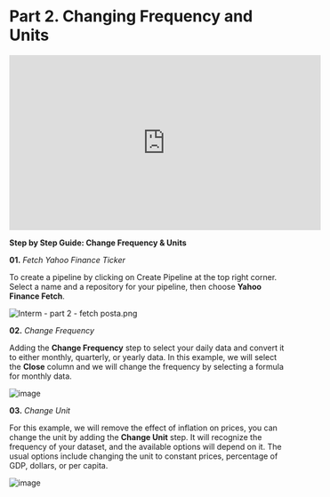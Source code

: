 # Part 2. Changing Frequency and Units

<iframe width="560" height="315" src="https://www.youtube.com/embed/2o_Y28raMM4" title="YouTube video player" frameborder="0" allow="accelerometer; autoplay; clipboard-write; encrypted-media; gyroscope; picture-in-picture; web-share" allowfullscreen></iframe>

**Step by Step Guide: Change Frequency & Units**

**01.** *Fetch Yahoo Finance Ticker*

To create a pipeline by clicking on Create Pipeline at the top right corner. Select a name and a repository for your pipeline, then choose **Yahoo Finance Fetch**.

![Interm - part 2 - fetch posta.png](https://alphacast-images.s3.us-west-2.amazonaws.com/next-s3-uploads/8c1e5fda-0ab8-411e-8a9e-4c319ac322d3/Interm---part-2---fetch-posta.png)

**02.** *Change Frequency*

Adding the **Change Frequency** step to select your daily data and convert it to either monthly, quarterly, or yearly data. In this example, we will select the **Close** column and we will change the frequency by selecting a formula for monthly data. 

![image](https://alphacast-images.s3.us-west-2.amazonaws.com/next-s3-uploads/80a00e94-1c37-4be8-a8f9-d09e655c7a87/Interm---part-2---freq.jpg)

**03.** *Change Unit*

For this example, we will remove the effect of inflation on prices, you can change the unit by adding the **Change Unit** step. It will recognize the frequency of your dataset, and the available options will depend on it. The usual options include changing the unit to constant prices, percentage of GDP, dollars, or per capita.

![image](https://alphacast-images.s3.us-west-2.amazonaws.com/next-s3-uploads/59b8b86d-7e20-46c8-bfbd-61a540c78988/interm---part-2---units-p.jpg)
